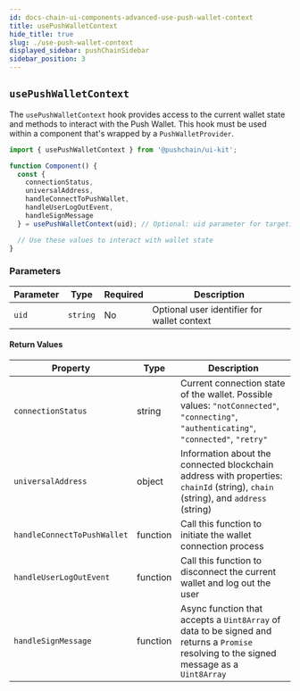 ```yaml
---
id: docs-chain-ui-components-advanced-use-push-wallet-context
title: usePushWalletContext
hide_title: true
slug: ./use-push-wallet-context
displayed_sidebar: pushChainSidebar
sidebar_position: 3
---
```


## `usePushWalletContext`

The `usePushWalletContext` hook provides access to the current wallet state and methods to interact with the Push Wallet. This hook must be used within a component that's wrapped by a `PushWalletProvider`.

```jsx
import { usePushWalletContext } from '@pushchain/ui-kit';

function Component() {
  const {
    connectionStatus,
    universalAddress,
    handleConnectToPushWallet,
    handleUserLogOutEvent,
    handleSignMessage
  } = usePushWalletContext(uid); // Optional: uid parameter for targeting a specific wallet instance

  // Use these values to interact with wallet state
}
```


### Parameters

| Parameter | Type | Required | Description |
| --------- | ---- | -------- | ----------- |
| `uid` | `string` | No | Optional user identifier for wallet context |

#### Return Values

| Property | Type | Description |
|----------|------|-------------|
| `connectionStatus` | string | Current connection state of the wallet. Possible values: `"notConnected"`, `"connecting"`, `"authenticating"`, `"connected"`, `"retry"` |
| `universalAddress` | object | Information about the connected blockchain address with properties: `chainId` (string), `chain` (string), and `address` (string) |
| `handleConnectToPushWallet` | function | Call this function to initiate the wallet connection process |
| `handleUserLogOutEvent` | function | Call this function to disconnect the current wallet and log out the user |
| `handleSignMessage` | function | Async function that accepts a `Uint8Array` of data to be signed and returns a `Promise` resolving to the signed message as a `Uint8Array` |
